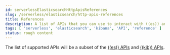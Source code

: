 ```yaml
---
id: serverlessElasticsearchHttpApisReferences
slug: /serverless/elasticsearch/http-apis-references
title: References
description: A list of APIs that you can use to interact with ((es)) and ((kib)).
tags: [ 'serverless', 'elasticsearch', 'kibana', 'API', 'reference' ]
status: rough content
---
```



<RoughContent />

The list of supported APIs will be a subset of the [((es)) APIs](((ref))/rest-apis.html) and [((kib)) APIs](((kibana-ref))/api.html).